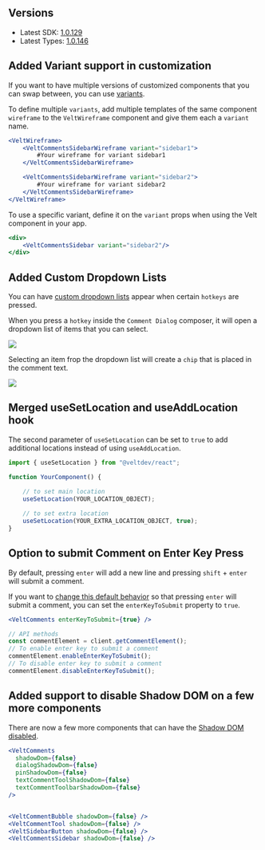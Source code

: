 ## Versions

- Latest SDK: [1.0.129](https://www.npmjs.com/package/@veltdev/react)
- Latest Types: [1.0.146](https://www.npmjs.com/package/@veltdev/types)

## Added Variant support in customization

If you want to have multiple versions of customized components that you can swap between, you can use [variants](/ui-customization/layout#variants).

To define multiple `variants`, add multiple templates of the same component `wireframe` to the `VeltWireframe` component and give them each a `variant` name.

```jsx
<VeltWireframe>
    <VeltCommentsSidebarWireframe variant="sidebar1">
        #Your wireframe for variant sidebar1
    </VeltCommentsSidebarWireframe>

    <VeltCommentsSidebarWireframe variant="sidebar2">
        #Your wireframe for variant sidebar2
    </VeltCommentsSidebarWireframe>
</VeltWireframe>
```

To use a specific variant, define it on the `variant` props when using the Velt component in your app.


```jsx
<div>
    <VeltCommentsSidebar variant="sidebar2"/>
</div>
```

## Added Custom Dropdown Lists

You can have [custom dropdown lists](/async-collaboration/comments/customize-behavior/autocomplete) appear when certain `hotkeys` are pressed.

When you press a `hotkey` inside the `Comment Dialog` composer, it will open a dropdown list of items that you can select.

![](/images/custom-dropdown.png)

Selecting an item frop the dropdown list will create a `chip` that is placed in the comment text.

![](/images/chip.png)


## Merged useSetLocation and useAddLocation hook

The second parameter of `useSetLocation` can be set to `true` to add additional locations instead of using `useAddLocation`.

```jsx
import { useSetLocation } from "@veltdev/react";

function YourComponent() {

	// to set main location
	useSetLocation(YOUR_LOCATION_OBJECT);
	
	// to set extra location
	useSetLocation(YOUR_EXTRA_LOCATION_OBJECT, true);
}
```

## Option to submit Comment on Enter Key Press

By default, pressing `enter` will add a new line and pressing `shift` + `enter` will submit a comment.

If you want to [change this default behavior](/async-collaboration/comments/customize-behavior/general-controls) so that pressing `enter` will submit a comment, you can set the `enterKeyToSubmit` property to `true`.


```jsx
<VeltComments enterKeyToSubmit={true} />
```

```jsx
// API methods
const commentElement = client.getCommentElement();
// To enable enter key to submit a comment
commentElement.enableEnterKeyToSubmit();
// To disable enter key to submit a comment
commentElement.disableEnterKeyToSubmit();
```

## Added support to disable Shadow DOM on a few more components

There are now a few more components that can have the [Shadow DOM disabled](/ui-customization/customize-css/remove-shadow-dom).

```jsx
<VeltComments
  shadowDom={false}
  dialogShadowDom={false}
  pinShadowDom={false}
  textCommentToolShadowDom={false}
  textCommentToolbarShadowDom={false}
/>


<VeltCommentBubble shadowDom={false} />
<VeltCommentTool shadowDom={false} />
<VeltSidebarButton shadowDom={false} />
<VeltCommentsSidebar shadowDom={false} />
```